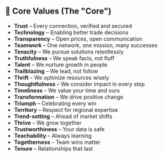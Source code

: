 ## 💖 Core Values (The "Core")

- **Trust** – Every connection, verified and secured
- **Technology** – Enabling better trade decisions
- **Transparency** – Open prices, open communication
- **Teamwork** – One network, one mission, many successes
- **Tenacity** – We pursue solutions relentlessly
- **Truthfulness** – We speak facts, not fluff
- **Talent** – We nurture growth in people
- **Trailblazing** – We lead, not follow
- **Thrift** – We optimize resources wisely
- **Thoughtfulness** – We consider impact in every step
- **Timeliness** – We value your time and ours
- **Transformation** – We drive positive change
- **Triumph** – Celebrating every win
- **Territory** – Respect for regional expertise
- **Trend-setting** – Ahead of market shifts
- **Thrive** – We grow together
- **Trustworthiness** – Your data is safe
- **Teachability** – Always learning
- **Togetherness** – Team wins matter
- **Tenure** – Relationships that last
